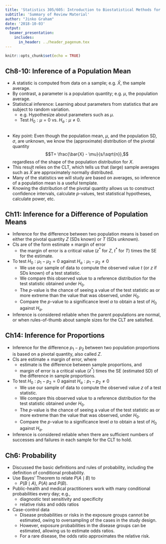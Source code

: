 ```yaml
---
title: 'Statistics 305/605: Introduction to Biostatistical Methods for Health Sciences'
subtitle: 'Summary of Review Material'
author: "Jinko Graham"
date: '2018-10-03'
output: 
  beamer_presentation:
    includes:
      in_header: ../header_pagenum.tex
---
```


```r
knitr::opts_chunk$set(echo = TRUE)
```

## Ch8-10: Inference of a Population Mean

* A statistic is computed from data on a
sample; e.g. $\bar{X}$, the sample average.
* By contrast, a parameter is a population
quantity; e.g. $\mu$, the population average.
* Statistical inference: Learning about 
parameters from statistics that are subject to random 
variation.
    + e.g. Hypothesize about parameters such as $\mu$.
    + Test $H_0: \mu=0$ vs. $H_a: \mu \not= 0$.
    
##

* Key point: Even though the population mean, $\mu$, 
and the population SD, $\sigma$, are unknown, 
we know the (approximate) distribution of the pivotal
quantity 
$$T= \frac{\bar{X} - \mu}{s/\sqrt{n}},$$
regardless of
the shape of the population distribution for $X$.
* This result relies on the CLT, which tells us 
that (large) sample averages such as $\bar{X}$ are approximately normally distributed.
* Many of the statistics we will study are based on averages,
so inference of a population mean is a useful template.
* Knowing the distribution of the pivotal quantity
allows us to construct confidence intervals,
calculate $p$-values, test statistical hypotheses, 
calculate power, etc.

## Ch11: Inference for a Difference of Population Means

* Inference for the difference 
between two population
means is based on either the pivotal quantity $Z$ (SDs known) or 
$T$ (SDs unknown).
* CIs are of the form estimate $\pm$ margin of error
    + the margin of error is a critical value ($z^*$ for $Z$, $t^*$ for $T$) times the SE for the estimate.
* To test $H_0:\mu_1 - \mu_2 = 0$  against $H_a: \mu_1 - \mu_2 \not= 0$ 
    + We use our sample of data to compute the observed value $t$ (or $z$ if SDs known) of a test statistic. 
    + We compare this observed value to a reference distribution for the test statistic obtained under $H_0$.
    + The $p$-value is the chance of seeing a value of the test statistic as or more extreme 
than the value that was observed, under $H_0$.
    + Compare the $p$-value to a significance level $\alpha$ to obtain a test of $H_0$ against $H_a$.
* Inference is considered reliable when the parent populations are normal, or 
when rules-of-thumb about sample sizes for the CLT are satisfied.

## Ch14: Inference for Proportions
* Inference for the difference $p_1-p_2$ between two population
proportions is based on a pivotal quantity, also called $Z$.
* CIs are estimate $\pm$ margin of error, where
    + estimate is the difference between sample proportions, and
    + margin of error is a critical value ($z^*$) times the 
    SE (estimated SD) of the difference in sample proportions.
* To test $H_0:p_1 - p_2 = 0$  against $H_a:p_1 - p_2 \not= 0$
    + We use our sample of data to compute the observed value $z$ of a test statistic. 
     + We compare this observed value to a reference distribution for the test statistic obtained under $H_0$.
    + The $p$-value is the chance of seeing a value of the test statistic as or more extreme 
than the value that was observed, under $H_0$.
    + Compare the $p$-value to a significance level $\alpha$ to obtain a test of $H_0$ against $H_a$.
* Inference is considered reliable when there are sufficient numbers of successes and failures
in each sample for the CLT to hold.

## Ch6: Probability

* Discussed the basic definitions and rules
of probability, including the definition of conditional probability.
* Use Bayes' Theorem to relate $P(A\mid B)$ to
    + $P(B\mid A)$, $P(A)$ and $P(B)$.
* Public-health and medical 
practitioners work with many conditional probabilities every day; e.g.,
    + diagnostic test sensitivity and specificity
    + relative risks and odds ratios
* Case-control data
    + Disease probabilities or risks in the exposure groups
    cannot be estimated, owing to oversampling of the cases
    in the study design.
    + However, exposure probabilities in the disease groups
    can be estimated, allowing us to estimate odds ratios.
    + For a rare disease, the odds ratio approximates
    the relative risk.
  

